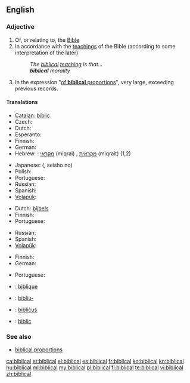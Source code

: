 ==English==

===Adjective===
{{en-adj}}

# Of, or relating to, the [[Bible]]
# In accordance with the [[teaching]]s of the Bible (according to some interpretation of the later)
#: ''The [[biblical]] [[teaching]] is that...''
#: '''''biblical''' morality''
# In the expression "[[of biblical proportions|of '''biblical''' proportions]]", very large, exceeding previous records.

====Translations====
{{trans-top|of, or relating to, the Bible}}
* [[Catalan]]: [[bíblic]]
* Czech: {{t|cs|biblický}}
* Dutch: {{t+|nl|bijbels}}
* Esperanto: {{t-|eo|biblia|xs=Esperanto}}
* Finnish: {{t+|fi|raamatullinen}}
* German: {{t+|de|biblisch}}
* Hebrew: : [[מקראי]] (miqrai) {{m}}, [[מקראית]] (miqrait) {{f}} (1,2)
{{trans-mid}}
* Japanese: {{Jpan|[[聖書]]の}} ({{Jpan|[[せいしょ]]の}}, seisho no)
* Polish: {{t+|pl|biblijny|m}}
* Portuguese: {{t+|pt|bíblico|m}}
* Russian: {{t+|ru|библейский|tr=bibl'éjskij}}
* Spanish: {{t+|es|bíblico|m}}
* [[Volapük]]: {{t|vo|bibik}}
{{trans-bottom}}

{{trans-top|in accordance with the teachings of the Bible}}
* Dutch: [[bijbels]]
* Finnish: {{t+|fi|raamatullinen}}
* Portuguese: {{t+|pt|bíblico|m}}
{{trans-mid}}
* Russian: {{t+|ru|библейский|tr=bibl'éjskij}}
* Spanish: {{t+|es|bíblico|m}}
* [[Volapük]]: {{t|vo|bibik}}
{{trans-bottom}}

{{trans-top|exceeding previous records}}
* Finnish: {{t+|fi|raamatullinen}}
* German: {{t+|de|biblisch}}
{{trans-mid}}
* Portuguese: {{t+|pt|bíblico|m}}
{{trans-bottom}}

{{checktrans-top}}
* {{ttbc|fr}}: [[biblique]]
{{trans-mid}}
* {{ttbc|is}}: [[biblía|biblíu-]]
* {{ttbc|la}}: [[biblicus]]
* {{ttbc|ro}}: [[biblic]]
{{trans-bottom}}

===See also===
* [[biblical proportions]]

[[ca:biblical]]
[[et:biblical]]
[[el:biblical]]
[[es:biblical]]
[[fr:biblical]]
[[ko:biblical]]
[[kn:biblical]]
[[hu:biblical]]
[[ml:biblical]]
[[my:biblical]]
[[pl:biblical]]
[[fi:biblical]]
[[te:biblical]]
[[vi:biblical]]
[[zh:biblical]]